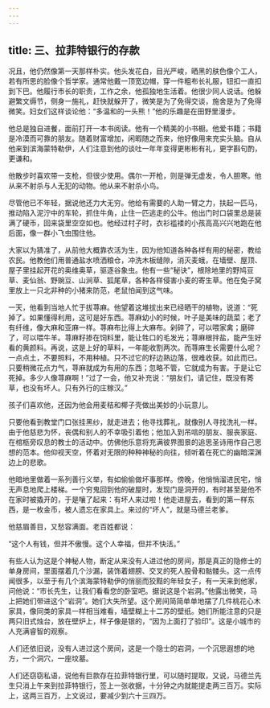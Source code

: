 ```yaml
---
---
---
```

title: 三、拉菲特银行的存款
---




况且，他仍然像第一天那样朴实。他头发花白，目光严峻，晒黑的肤色像个工人，若有所思的脸像个哲学家。通常他戴一顶宽边帽，穿一件粗布长礼服，钮扣一直扣到下巴。他履行市长的职责，工作之余，他孤独地生活着。他很少同人说话。他躲避繁文缛节，侧身一施礼，赶快就躲开了，微笑是为了免得交谈，施舍是为了免得微笑。妇女们这样谈论他：“多温和的一头熊！”他的乐趣是在田野里漫步。

他总是独自进餐，面前打开一本书阅读。他有一个精美的小书橱。他爱书籍；书籍是冷漠而可靠的朋友。随着财富增加，闲暇随之而来，他好像用来充实头脑。自从他来到滨海蒙特勒伊，人们注意到他的谈吐一年年变得更彬彬有礼，更字斟句酌，更谦和。

他散步时喜欢带一支枪，但很少使用。偶尔一开枪，则是弹无虚发，令人胆寒。他从来不射杀与人无犯的动物。他从来不射杀小鸟。

尽管他已不年轻，据说他还力大无穷。他给有需要的人助一臂之力，扶起一匹马，推动陷入泥泞中的车轮，抓住牛角，止住一匹逃走的公牛。他出门时口袋里总是装满了硬币，回来袋里空空如也。他经过村子时，衣衫褴褛的小孩高高兴兴地跑在他后面，像一群小飞虫围住他。

大家以为猜准了，从前他大概靠农活为生，因为他知道各种各样有用的秘密，教给农民。他教他们用普通盐水喷洒粮仓，冲洗木板缝隙，消灭麦蛾，在墙壁、屋顶、屋子里挂起开花的奥维奥草，驱逐谷象虫。他有一些“秘诀”，根除地里的野鸠豆草、麦仙翁、野豌豆、山涧草、狐尾草，各种各样侵害小麦的寄生草。他在兔子窝里放上一只北非种的小猪来防范，老鼠怕闻到这气味。

一天，他看到当地人忙于拔荨麻。他望着这堆拔出来已经晒干的植物，说道：“死掉了。如果懂得利用，这可是好东西。荨麻幼小的时候，叶子是美味的蔬菜；老了有纤维，像大麻和亚麻一样。荨麻布比得上大麻布。剁碎了，可以喂家禽；磨碎了，可以喂牛羊。荨麻籽掺在饲料里，能让牲口的毛发光；荨麻根拌盐，能产生好看的黄颜料。再说，这是上好的草料，一年能收割两次。而荨麻生长需要什么呢？一点点土，不要照料，不用种植。只不过它的籽边熟边落，很难收获。如此而已。只要稍微花点力气，荨麻就成为有用的东西；忽略不管，它就成为有害。于是让它死掉。多少人像荨麻啊！”过了一会，他又补充说：“朋友们，请记住，既没有莠草，也没有坏人。只有外行的庄稼汉。”

孩子们喜欢他，还因为他会用麦秸和椰子壳做出美妙的小玩意儿。

只要他看到教堂门口张挂黑纱，就走进去；他寻找葬礼，就像别人寻找洗礼一样。由于他慈悲为怀，丧偶和别人的不幸吸引着他；他加入到吊唁的朋友、服丧家庭、在棺柩旁叹息的教士的活动中。仿佛他乐意将充满彼界图景的追思圣诗用作自己思想的范本。他仰视天空，怀着对无限的种种神秘的向往，倾听着在死亡的幽暗深渊边上的悲歌。

他暗地里做着一系列善行义举，有如偷偷做坏事那样。傍晚，他悄悄溜进民宅，悄无声息地爬上楼梯。一个穷鬼回到他的破屋时，发现门是洞开的，有时甚至是他不在家时被撬开的，于是嚷了起来：有坏人来过啦！他走进屋去，看到的第一样东西，是一枚金币，被人遗忘在家具上。来过的“坏人”，就是马德兰老爹。

他慈眉善目，又愁容满面。老百姓都说：

“这个人有钱，但并不傲慢。这个人幸福，但并不快活。”

有些人认为这是个神秘人物，断定从来没有人进过他的房间，那是真正的隐修士的单身房间，里面摆着几个沙漏，装饰着翅膀、交叉的死人股骨和骷髅头。这一点传闻很多，以至于有几个滨海蒙特勒伊的俏丽而狡黠的年轻女子，有一天来到他家，问他说：“市长先生，让我们看看您的卧室吧。据说这是个岩洞。”他露出微笑，马上把她们带进这个“岩洞”。她们大失所望。这个房间简简单单地摆了几件桃花心木家具，像同类的家具一样相当难看，墙壁糊上十二苏的壁纸。她们所能注意的只是两只旧式烛台，放在壁炉上，样子像是银的，“因为上面打了验印”。这是小城市的人充满睿智的观察。

人们还依旧说，没有人进过这个房间，这是一个隐士的岩洞，一个沉思遐想的地方，一个洞穴，一座坟墓。

人们还窃窃私语，说他有巨款存在拉菲特银行里，可以随时提取，又说，马德兰先生只消上午来到拉菲特银行，签上一张收据，十分钟之内就能提走两三百万。实际上，这两三百万，上文说过，要减少到六十三四万。